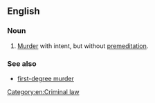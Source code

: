 ==English==

===Noun===
{{en-noun|head=[[second]]-[[degree]] [[murder]]|-|s}}

# {{legal}} [[murder|Murder]] with intent, but without [[premeditation]].

===See also===
* [[first-degree murder]]

[[Category:en:Criminal law]]